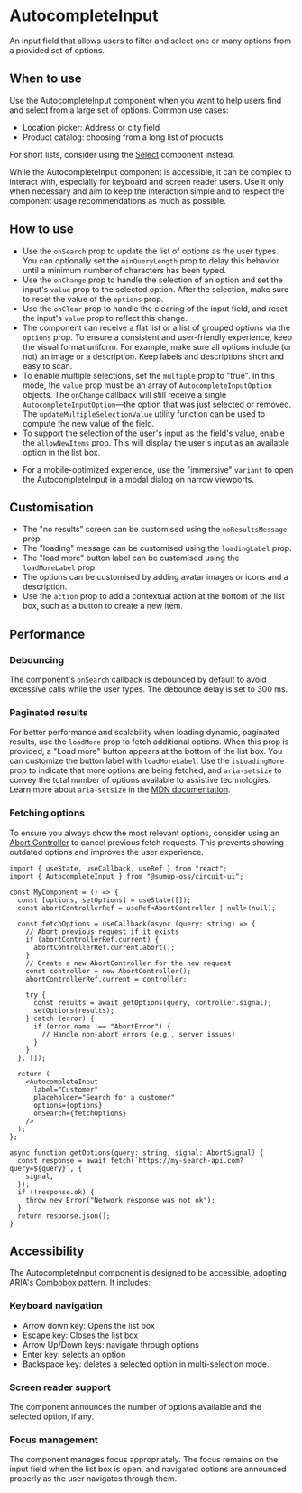 
<Meta of={Stories} />

# AutocompleteInput

<Status variant="experimental" />

An input field that allows users to filter and select one or many options from a provided set of options.

<Story of={Stories.Base} />
<Props />

## When to use

Use the AutocompleteInput component when you want to help users find and select from a large set of options. Common use cases:

- Location picker: Address or city field
- Product catalog: choosing from a long list of products

For short lists, consider using the [Select](Forms/Select/Docs) component instead.

While the AutocompleteInput component is accessible, it can be complex to interact with, especially for keyboard and screen reader users. Use it only when necessary and aim to keep the interaction simple and to respect the component usage recommendations as much as possible.

## How to use

- Use the `onSearch` prop to update the list of options as the user types. You can optionally set the `minQueryLength` prop to delay this behavior until a minimum number of characters has been typed.
- Use the `onChange` prop to handle the selection of an option and set the input's `value` prop to the selected option. After the selection, make sure to reset the value of the `options` prop.
- Use the `onClear` prop to handle the clearing of the input field, and reset the input's `value` prop to reflect this change.
- The component can receive a flat list or a list of grouped options via the `options` prop. To ensure a consistent and user-friendly experience, keep the visual format uniform. For example, make sure all options include (or not) an image or a description. Keep labels and descriptions short and easy to scan.
- To enable multiple selections, set the `multiple` prop to "true". In this mode, the `value` prop must be an array of `AutocompleteInputOption` objects. The `onChange` callback will still receive a single `AutocompleteInputOption`—the option that was just selected or removed. The `updateMultipleSelectionValue` utility function can be used to compute the new value of the field.
- To support the selection of the user's input as the field's value, enable the `allowNewItems` prop. This will display the user's input as an available option in the list box.

<Story of={Stories.AllowNewItems} />

- For a mobile-optimized experience, use the "immersive" `variant` to open the AutocompleteInput in a modal dialog on narrow viewports.

## Customisation

- The "no results" screen can be customised using the `noResultsMessage` prop.
- The "loading" message can be customised using the `loadingLabel` prop.
- The "load more" button label can be customised using the `loadMoreLabel` prop.
- The options can be customised by adding avatar images or icons and a description.
- Use the `action` prop to add a contextual action at the bottom of the list box, such as a button to create a new item.

<Story of={Stories.WithAction} />

## Performance

### Debouncing

The component's `onSearch` callback is debounced by default to avoid excessive calls while the user types. The debounce delay is set to 300 ms.

### Paginated results

For better performance and scalability when loading dynamic, paginated results, use the `loadMore` prop to fetch additional options. When this prop is provided, a "Load more" button appears at the bottom of the list box. You can customize the button label with `loadMoreLabel`. Use the `isLoadingMore` prop to indicate that more options are being fetched, and `aria-setsize` to convey the total number of options available to assistive technologies. Learn more about `aria-setsize` in the [MDN documentation](https://developer.mozilla.org/en-US/docs/Web/Accessibility/ARIA/Reference/Attributes/aria-setsize).

<Story of={Stories.LoadMore} />

### Fetching options

To ensure you always show the most relevant options, consider using an [Abort Controller](https://developer.mozilla.org/en-US/docs/Web/API/AbortController) to cancel previous fetch requests. This prevents showing outdated options and improves the user experience.

```tsx
import { useState, useCallback, useRef } from "react";
import { AutocompleteInput } from "@sumup-oss/circuit-ui";

const MyComponent = () => {
  const [options, setOptions] = useState([]);
  const abortControllerRef = useRef<AbortController | null>(null);

  const fetchOptions = useCallback(async (query: string) => {
    // Abort previous request if it exists
    if (abortControllerRef.current) {
      abortControllerRef.current.abort();
    }
    // Create a new AbortController for the new request
    const controller = new AbortController();
    abortControllerRef.current = controller;

    try {
      const results = await getOptions(query, controller.signal);
      setOptions(results);
    } catch (error) {
      if (error.name !== "AbortError") {
        // Handle non-abort errors (e.g., server issues)
      }
    }
  }, []);

  return (
    <AutocompleteInput
      label="Customer"
      placeholder="Search for a customer"
      options={options}
      onSearch={fetchOptions}
    />
  );
};

async function getOptions(query: string, signal: AbortSignal) {
  const response = await fetch(`https://my-search-api.com?query=${query}`, {
    signal,
  });
  if (!response.ok) {
    throw new Error("Network response was not ok");
  }
  return response.json();
}
```

## Accessibility

The AutocompleteInput component is designed to be accessible, adopting ARIA's [Combobox pattern](https://www.w3.org/WAI/ARIA/apg/patterns/combobox/). It includes:

### Keyboard navigation

- Arrow down key: Opens the list box
- Escape key: Closes the list box
- Arrow Up/Down keys: navigate through options
- Enter key: selects an option
- Backspace key: deletes a selected option in multi-selection mode.

### Screen reader support

The component announces the number of options available and the selected option, if any.

### Focus management

The component manages focus appropriately. The focus remains on the input field when the list box is open, and navigated options are announced properly as the user navigates through them.
